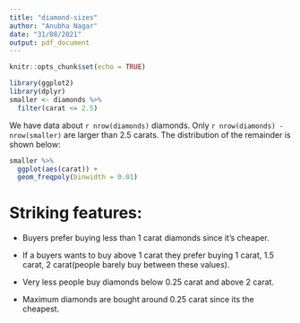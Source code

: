 ```yaml
---
title: "diamond-sizes"
author: "Anubha Nagar"
date: "31/08/2021"
output: pdf_document
---
```


```r
knitr::opts_chunk$set(echo = TRUE)
```


```r
library(ggplot2)
library(dplyr)
smaller <- diamonds %>% 
  filter(carat <= 2.5)
```

We have data about `r nrow(diamonds)` diamonds. Only 
`r nrow(diamonds) - nrow(smaller)` are larger than
2.5 carats. The distribution of the remainder is shown
below:

```r
smaller %>% 
  ggplot(aes(carat)) + 
  geom_freqpoly(binwidth = 0.01)
```

# Striking features: 

* Buyers prefer buying less than 1 carat diamonds since it's cheaper.

* If a buyers wants to buy above 1 carat they prefer buying 1 carat, 1.5 carat, 2 carat(people barely buy between these values).

* Very less people buy diamonds below 0.25 carat and above 2 carat.

* Maximum diamonds are bought around 0.25 carat since its the cheapest.
